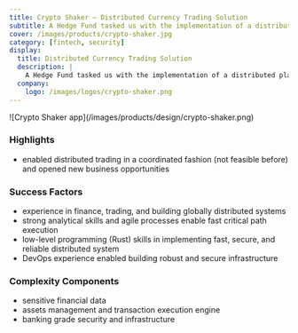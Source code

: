 ```yaml
---
title: Crypto Shaker — Distributed Currency Trading Solution
subtitle: A Hedge Fund tasked us with the implementation of a distributed platform able to execute advanced trading strategies on multiple cryptocurrency exchanges. 
cover: /images/products/crypto-shaker.jpg
category: [fintech, security]
display:
  title: Distributed Currency Trading Solution
  description: |
    A Hedge Fund tasked us with the implementation of a distributed platform able to execute advanced trading strategies on multiple cryptocurrency exchanges.
  company:
    logo: /images/logos/crypto-shaker.png
---
```


<Divider />
![Crypto Shaker app](/images/products/design/crypto-shaker.png)

### Highlights
- enabled distributed trading in a coordinated fashion (not feasible before) and opened new business opportunities

### Success Factors
- experience in finance, trading, and building globally distributed systems 
- strong analytical skills and agile processes enable fast critical path execution 
- low-level programming (Rust) skills in implementing fast, secure, and reliable distributed system 
- DevOps experience enabled building robust and secure infrastructure

### Complexity Components
- sensitive financial data 
- assets management and transaction execution engine 
- banking grade security and infrastructure
